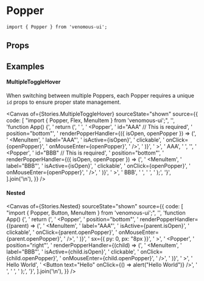 
<Meta of={Stories} />

# Popper

```tsx
import { Popper } from 'venomous-ui';
```

## Props

<Controls />
<Canvas of={Stories.Default} sourceState="none" />

## Examples

#### MultipleToggleHover

When switching between multiple Poppers, each Popper requires a unique `id` props to ensure proper state management.

<Canvas
  of={Stories.MultipleToggleHover}
  sourceState="shown"
  source={{
    code: [
      "import { Popper, Flex, MenuItem } from 'venomous-ui';",
      '',
      'function App() {',
      '  return (',
      '    <Flex row>',
      '      <Popper',
      '        id="AAA" // This is required',
      '        position="bottom"',
      '        renderPopperHandler={({ isOpen, openPopper }) => (',
      '          <MenuItem',
      '            label="AAA"',
      '            isActive={isOpen}',
      '            clickable',
      '            onClick={openPopper}',
      '            onMouseEnter={openPopper}',
      '          />',
      '        )}',
      '      >',
      '        AAA',
      '      </Popper>',
      '',
      '      <Popper',
      '        id="BBB" // This is required',
      '        position="bottom"',
      '        renderPopperHandler={({ isOpen, openPopper }) => (',
      '          <MenuItem',
      '            label="BBB"',
      '            isActive={isOpen}',
      '            clickable',
      '            onClick={openPopper}',
      '            onMouseEnter={openPopper}',
      '          />',
      '        )}',
      '      >',
      '        BBB',
      '      </Popper>',
      '    </Flex>',
      '  );',
      '}',
    ].join('\n'),
  }}
/>

#### Nested

<Canvas
  of={Stories.Nested}
  sourceState="shown"
  source={{
    code: [
      "import { Popper, Button, MenuItem } from 'venomous-ui';",
      '',
      'function App() {',
      '  return (',
      '    <Popper',
      '      position="bottom"',
      '      renderPopperHandler={(parent) => (',
      '        <MenuItem',
      '          label="AAA"',
      '          isActive={parent.isOpen}',
      '          clickable',
      '          onClick={parent.openPopper}',
      '          onMouseEnter={parent.openPopper}',
      '        />',
      '      )}',
      '      sx={{ py: 0, px: "8px }}',
      '    >',
      '      <Popper',
      '        position="right"',
      '        renderPopperHandler={(child) => (',
      '          <MenuItem',
      '            label="BBB"',
      '            isActive={child.isOpen}',
      '            clickable',
      '            onClick={child.openPopper}',
      '            onMouseEnter={child.openPopper}',
      '          />',
      '        )}',
      '      >',
      '        Hello World',
      '        <Button text="Hello" onClick={() => alert("Hello World")} />',
      '      </Popper>',
      '    </Popper>',
      '  );',
      '}',
    ].join('\n'),
  }}
/>
